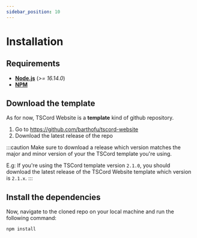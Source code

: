 ```yaml
---
sidebar_position: 10
---
```


# Installation

## Requirements

- **[Node.js](https://nodejs.org/)** (*>= 16.14.0*)
- **[NPM](https://docs.npmjs.com/downloading-and-installing-node-js-and-npm)**

## Download the template

As for now, TSCord Website is a **template** kind of github repository.

1. Go to https://github.com/barthofu/tscord-website
2. Download the latest release of the repo

:::caution
Make sure to download a release which version matches the major and minor version of your the TSCord template you're using.

E.g:
If you're using the TSCord template version `2.1.0`, you should download the latest release of the TSCord Website template which version is `2.1.x`.
:::


## Install the dependencies

Now, navigate to the cloned repo on your local machine and run the following command:
```bash
npm install
```